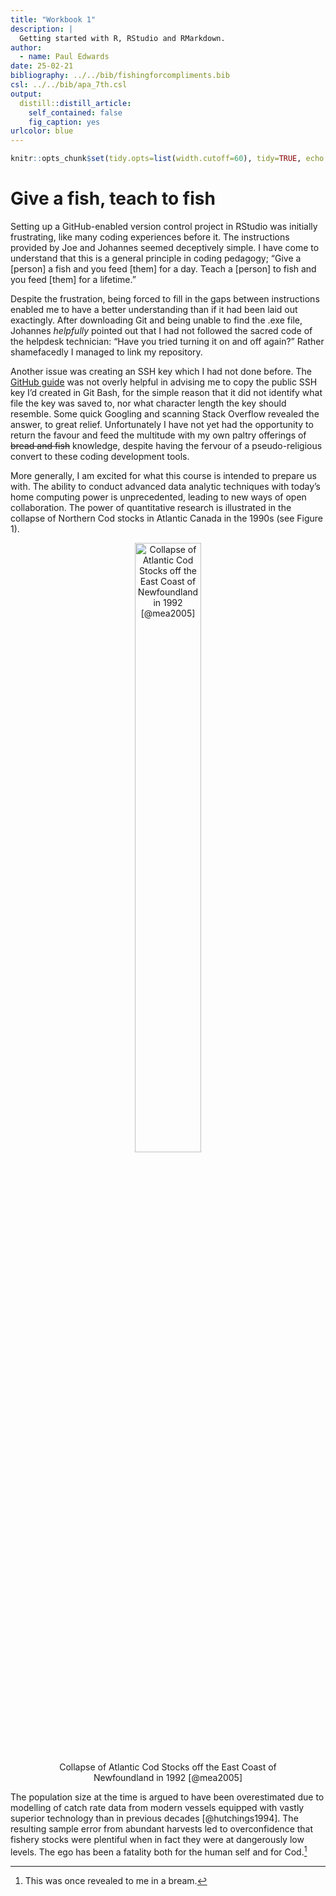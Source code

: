 ```yaml
---
title: "Workbook 1"
description: |
  Getting started with R, RStudio and RMarkdown.
author:
  - name: Paul Edwards
date: 25-02-21
bibliography: ../../bib/fishingforcompliments.bib
csl: ../../bib/apa_7th.csl
output:
  distill::distill_article:
    self_contained: false
    fig_caption: yes
urlcolor: blue
---
```


```r
knitr::opts_chunk$set(tidy.opts=list(width.cutoff=60), tidy=TRUE, echo = TRUE)
```

# Give a fish, teach to fish

Setting up a GitHub-enabled version control project in RStudio was initially frustrating, like many coding experiences before it. The instructions provided by Joe and Johannes seemed deceptively simple. I have come to understand that this is a general principle in coding pedagogy; "Give a [person] a fish and you feed [them] for a day. Teach a [person] to fish and you feed [them] for a lifetime."

Despite the frustration, being forced to fill in the gaps between instructions enabled me to have a better understanding than if it had been laid out exactingly. After downloading Git and being unable to find the .exe file, Johannes _helpfully_ pointed out that I had not followed the sacred code of the helpdesk technician: "Have you tried turning it on and off again?" Rather shamefacedly I managed to link my repository.

Another issue was creating an SSH key which I had not done before. The [GitHub guide](https://docs.github.com/en/github/authenticating-to-github/generating-a-new-ssh-key-and-adding-it-to-the-ssh-agent) was not overly helpful in advising me to copy the public SSH key I'd created in Git Bash, for the simple reason that it did not identify what file the key was saved to, nor what character length the key should resemble. Some quick Googling and scanning Stack Overflow revealed the answer, to great relief. Unfortunately I have not yet had the opportunity to return the favour and feed the multitude with my own paltry offerings of ~~bread and fish~~ knowledge, despite having the fervour of a pseudo-religious convert to these coding development tools.

More generally, I am excited for what this course is intended to prepare us with. The ability to conduct advanced data analytic techniques with today's home computing power is unprecedented, leading to new ways of open collaboration. The power of quantitative research is illustrated in the collapse of Northern Cod stocks in Atlantic Canada in the 1990s (see Figure 1).

<center>

![Collapse of Atlantic Cod Stocks off the East Coast of Newfoundland in 1992 [@mea2005]](codcatch.jpg){width=50%}

</center>

The population size at the time is argued to have been overestimated due to modelling of catch rate data from modern vessels equipped with vastly superior technology than in previous decades [@hutchings1994]. The resulting sample error from abundant harvests led to overconfidence that fishery stocks were plentiful when in fact they were at dangerously low levels. The ego has been a fatality both for the human self and for Cod.^[This was once revealed to me in a bream.]